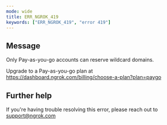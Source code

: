 ```yaml
---
mode: wide
title: ERR_NGROK_419
keywords: ["ERR_NGROK_419", "error 419"]
---
```


## Message

Only Pay-as-you-go accounts can reserve wildcard domains.

Upgrade to a Pay-as-you-go plan at https://dashboard.ngrok.com/billing/choose-a-plan?plan=paygo

## Further help

If you're having trouble resolving this error, please reach out to [support@ngrok.com](mailto:support@ngrok.com?subject=Help%20with%20ERR_NGROK_419)
